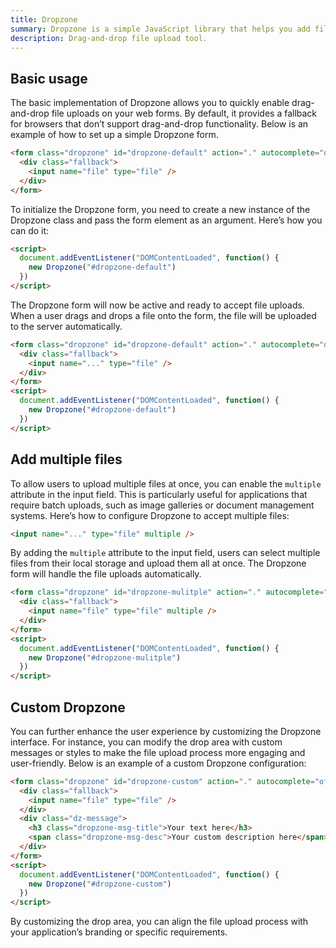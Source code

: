 ```yaml
---
title: Dropzone
summary: Dropzone is a simple JavaScript library that helps you add file drag and drop functionality to your web forms. It is one of the most popular drag and drop libraries on the web and is used by millions of people.
description: Drag-and-drop file upload tool.
---
```


## Basic usage

The basic implementation of Dropzone allows you to quickly enable drag-and-drop file uploads on your web forms. By default, it provides a fallback for browsers that don’t support drag-and-drop functionality. Below is an example of how to set up a simple Dropzone form.

```html
<form class="dropzone" id="dropzone-default" action="." autocomplete="off" novalidate>
  <div class="fallback">
    <input name="file" type="file" />
  </div>
</form>
```

To initialize the Dropzone form, you need to create a new instance of the Dropzone class and pass the form element as an argument. Here’s how you can do it:

```html
<script>
  document.addEventListener("DOMContentLoaded", function() {
    new Dropzone("#dropzone-default")
  })
</script>
```

The Dropzone form will now be active and ready to accept file uploads. When a user drags and drops a file onto the form, the file will be uploaded to the server automatically.

```html example vendors height="240px" libs="dropzone"
<form class="dropzone" id="dropzone-default" action="." autocomplete="off" novalidate>
  <div class="fallback">
    <input name="..." type="file" />
  </div>
</form>
<script>
  document.addEventListener("DOMContentLoaded", function() {
    new Dropzone("#dropzone-default")
  })
</script>
```

## Add multiple files

To allow users to upload multiple files at once, you can enable the `multiple` attribute in the input field. This is particularly useful for applications that require batch uploads, such as image galleries or document management systems. Here’s how to configure Dropzone to accept multiple files:

```html
<input name="..." type="file" multiple />
```

By adding the `multiple` attribute to the input field, users can select multiple files from their local storage and upload them all at once. The Dropzone form will handle the file uploads automatically.

```html example vendors height="240px" libs="dropzone"
<form class="dropzone" id="dropzone-mulitple" action="." autocomplete="off" novalidate>
  <div class="fallback">
    <input name="file" type="file" multiple />
  </div>
</form>
<script>
  document.addEventListener("DOMContentLoaded", function() {
    new Dropzone("#dropzone-mulitple")
  })
</script>
```

## Custom Dropzone

You can further enhance the user experience by customizing the Dropzone interface. For instance, you can modify the drop area with custom messages or styles to make the file upload process more engaging and user-friendly. Below is an example of a custom Dropzone configuration:

```html example vendors height="240px" libs="dropzone"
<form class="dropzone" id="dropzone-custom" action="." autocomplete="off" novalidate>
  <div class="fallback">
    <input name="file" type="file" />
  </div>
  <div class="dz-message">
    <h3 class="dropzone-msg-title">Your text here</h3>
    <span class="dropzone-msg-desc">Your custom description here</span>
  </div>
</form>
<script>
  document.addEventListener("DOMContentLoaded", function() {
    new Dropzone("#dropzone-custom")
  })
</script>
```

By customizing the drop area, you can align the file upload process with your application’s branding or specific requirements.